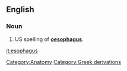 ==English==
===Noun===
{{en-noun-irreg|esophagi}}

#US spelling of '''[[oesophagus]]'''.

[[it:esophagus]]

[[Category:Anatomy]]
[[Category:Greek derivations]]